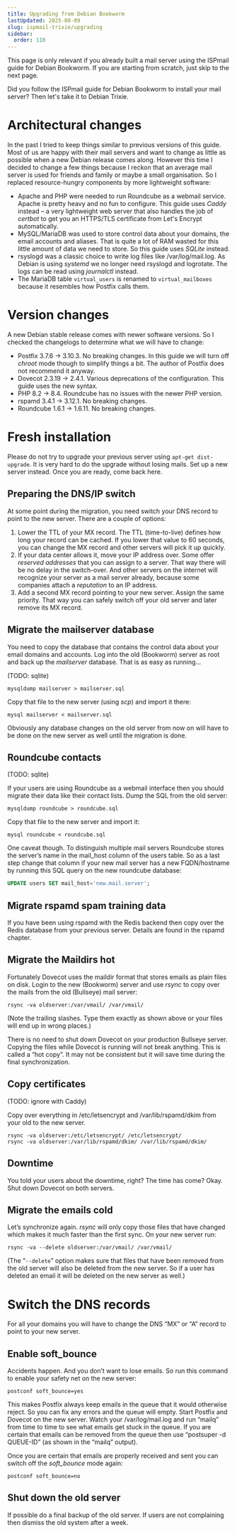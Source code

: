 ```yaml
---
title: Upgrading from Debian Bookworm
lastUpdated: 2025-08-09
slug: ispmail-trixie/upgrading
sidebar:
  order: 110
---
```



<Aside type="caution">
  This page is only relevant if you already built a mail server using the ISPmail guide for Debian Bookworm. If you are
  starting from scratch, just skip to the next page.
</Aside>

Did you follow the ISPmail guide for Debian Bookworm to install your mail server? Then let's take it to Debian Trixie.

# Architectural changes

In the past I tried to keep things similar to previous versions of this guide. Most of us are happy with their mail
servers and want to change as little as possible when a new Debian release comes along. However this time I decided to
change a few things because I reckon that an average mail server is used for friends and family or maybe a small
organisation. So I replaced resource-hungry components by more lightweight software:

- Apache and PHP were needed to run Roundcube as a webmail service. Apache is pretty heavy and no fun to configure. This
  guide uses _Caddy_ instead – a very lightweight web server that also handles the job of _certbot_ to get you an
  HTTPS/TLS certificate from Let's Encrypt automatically.
- MySQL/MariaDB was used to store control data about your domains, the email accounts and aliases. That is quite a lot
  of RAM wasted for this little amount of data we need to store. So this guide uses _SQLite_ instead.
- rsyslogd was a classic choice to write log files like /var/log/mail.log. As Debian is using _systemd_ we no longer
  need rsyslogd and logrotate. The logs can be read using _journalctl_ instead.
- The MariaDB table `virtual_users` is renamed to `virtual_mailboxes` because it resembles how Postfix calls them.

# Version changes

A new Debian stable release comes with newer software versions. So I checked the changelogs to determine what we will
have to change:

- Postfix 3.7.6 -&gt; 3.10.3. No breaking changes. In this guide we will turn off _chroot_ mode though to simplify
  things a bit. The author of Postfix does not recommend it anyway.
- Dovecot 2.3.19 -&gt; 2.4.1. Various deprecations of the configuration. This guide uses the new syntax.
- PHP 8.2 -&gt; 8.4. Roundcube has no issues with the newer PHP version.
- rspamd 3.4.1 -&gt; 3.12.1. No breaking changes.
- Roundcube 1.6.1 -&gt; 1.6.11. No breaking changes.

# Fresh installation

Please do not try to upgrade your previous server using `apt-get dist-upgrade`. It is very hard to do the upgrade
without losing mails. Set up a new server instead. Once you are ready, come back here.

## Preparing the DNS/IP switch

At some point during the migration, you need switch your DNS record to point to the new server. There are a couple of
options:

1. Lower the TTL of your MX record. The TTL (time-to-live) defines how long your record can be cached. If you lower that
   value to 60 seconds, you can change the MX record and other servers will pick it up quickly.
1. If your data center allows it, move your IP address over. Some offer _reserved addresses_ that you can assign to a
   server. That way there will be no delay in the switch-over. And other servers on the internet will recognize your
   server as a mail server already, because some companies attach a _reputation_ to an IP address.
1. Add a second MX record pointing to your new server. Assign the same priority. That way you can safely switch off your
   old server and later remove its MX record.

## Migrate the mailserver database

You need to copy the database that contains the control data about your email domains and accounts. Log into the old
(Bookworm) server as root and back up the *mailserver* database. That is as easy as running…

(TODO: sqlite)

```
mysqldump mailserver > mailserver.sql
```

Copy that file to the new server (using *scp*) and import it there:

```
mysql mailserver < mailserver.sql
```

Obviously any database changes on the old server from now on will have to be done on the new server as well until the
migration is done.

## Roundcube contacts

(TODO: sqlite)

If your users are using Roundcube as a webmail interface then you should migrate their data like their contact lists.
Dump the SQL from the old server:

```
mysqldump roundcube > roundcube.sql
```

Copy that file to the new server and import it:

```
mysql roundcube < roundcube.sql
```

One caveat though. To distinguish multiple mail servers Roundcube stores the server’s name in the mail_host column of
the users table. So as a last step change that column if your new mail server has a new FQDN/hostname by running this
SQL query on the new roundcube database:

```sql
UPDATE users SET mail_host='new.mail.server';
```

## Migrate rspamd spam training data

If you have been using rspamd with the Redis backend then copy over the Redis database from your previous server.
Details are found in the rspamd chapter.

## Migrate the Maildirs hot

Fortunately Dovecot uses the maildir format that stores emails as plain files on disk. Login to the new (Bookworm)
server and use *rsync* to copy over the mails from the old (Bullseye) mail server:

```
rsync -va oldserver:/var/vmail/ /var/vmail/
```

(Note the trailing slashes. Type them exactly as shown above or your files will end up in wrong places.)

There is no need to shut down Dovecot on your production Bullseye server. Copying the files while Dovecot is running
will not break anything. This is called a “hot copy”. It may not be consistent but it will save time during the final
synchronization.

## Copy certificates

(TODO: ignore with Caddy)

Copy over everything in /etc/letsencrypt and /var/lib/rspamd/dkim from your old to the new server.

```
rsync -va oldserver:/etc/letsencrypt/ /etc/letsencrypt/
rsync -va oldserver:/var/lib/rspamd/dkim/ /var/lib/rspamd/dkim/
```

## Downtime

You told your users about the downtime, right? The time has come? Okay. Shut down Dovecot on both servers.

## Migrate the emails cold

Let’s synchronize again. *rsync* will only copy those files that have changed which makes it much faster than the first
sync. On your new server run:

```
rsync -va --delete oldserver:/var/vmail/ /var/vmail/
```

(The “`--delete`” option makes sure that files that have been removed from the old server will also be deleted from the
new server. So if a user has deleted an email it will be deleted on the new server as well.)

# Switch the DNS records

For all your domains you will have to change the DNS “MX” or “A” record to point to your new server.

## Enable soft_bounce

Accidents happen. And you don’t want to lose emails. So run this command to enable your safety net on the new server:

```
postconf soft_bounce=yes
```

This makes Postfix always keep emails in the queue that it would otherwise reject. So you can fix any errors and the
queue will empty. Start Postfix and Dovecot on the new server. Watch your /var/log/mail.log and run “mailq” from time to
time to see what emails get stuck in the queue. If you are certain that emails can be removed from the queue then use
“postsuper -d QUEUE-ID” (as shown in the “mailq” output).

Once you are certain that emails are properly received and sent you can switch off the _soft_bounce_ mode again:

```
postconf soft_bounce=no
```

## Shut down the old server

If possible do a final backup of the old server. If users are not complaining then dismiss the old system after a week.
